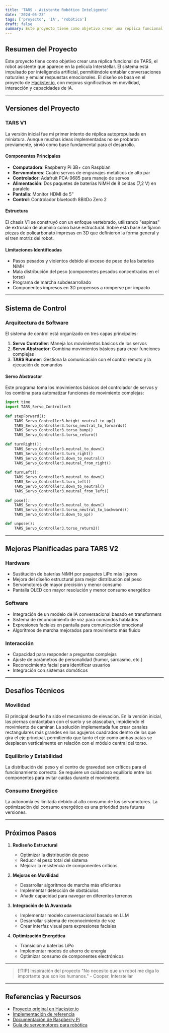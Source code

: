 ```yaml
---
title: 'TARS - Asistente Robótico Inteligente'
date: '2024-05-23'
tags: ['proyecto', 'IA', 'robótica']
draft: false
summary: Este proyecto tiene como objetivo crear una réplica funcional de TARS
---
```


## Resumen del Proyecto

Este proyecto tiene como objetivo crear una réplica funcional de TARS, el robot asistente que aparece en la película Interstellar. El sistema está impulsado por inteligencia artificial, permitiéndole entablar conversaciones naturales y emular respuestas emocionales. El diseño se basa en el proyecto de [Hackster.io](https://www.hackster.io/charlesdiaz/how-to-build-your-own-replica-of-tars-from-interstellar-224833#cad), con mejoras significativas en movilidad, interacción y capacidades de IA.


---

## Versiones del Proyecto

### TARS V1

La versión inicial fue mi primer intento de réplica autopropulsada en miniatura. Aunque muchas ideas implementadas no se probaron previamente, sirvió como base fundamental para el desarrollo.

#### Componentes Principales
- **Computadora**: Raspberry Pi 3B+ con Raspbian
- **Servomotores**: Cuatro servos de engranajes metálicos de alto par
- **Controlador**: Adafruit PCA-9685 para manejo de servos
- **Alimentación**: Dos paquetes de baterías NiMH de 8 celdas (7,2 V) en paralelo
- **Pantalla**: Monitor HDMI de 5"
- **Control**: Controlador bluetooth 8BitDo Zero 2

#### Estructura
El chasis V1 se construyó con un enfoque vertebrado, utilizando "espinas" de extrusión de aluminio como base estructural. Sobre esta base se fijaron piezas de policarbonato impresas en 3D que definieron la forma general y el tren motriz del robot.

#### Limitaciones Identificadas
- Pasos pesados y violentos debido al exceso de peso de las baterías NiMH
- Mala distribución del peso (componentes pesados concentrados en el torso)
- Programa de marcha subdesarrollado
- Componentes impresos en 3D propensos a romperse por impacto

---

## Sistema de Control

### Arquitectura de Software

El sistema de control está organizado en tres capas principales:

1. **Servo Controller**: Maneja los movimientos básicos de los servos
2. **Servo Abstractor**: Combina movimientos básicos para crear funciones complejas
3. **TARS Runner**: Gestiona la comunicación con el control remoto y la ejecución de comandos

#### Servo Abstractor
Este programa toma los movimientos básicos del controlador de servos y los combina para automatizar funciones de movimiento complejas:

```python
import time 
import TARS_Servo_Controller3
    
def stepForward():
    TARS_Servo_Controller3.height_neutral_to_up()
    TARS_Servo_Controller3.torso_neutral_to_forwards()
    TARS_Servo_Controller3.torso_bump()
    TARS_Servo_Controller3.torso_return()
    
def turnRight():
    TARS_Servo_Controller3.neutral_to_down()
    TARS_Servo_Controller3.turn_right()
    TARS_Servo_Controller3.down_to_neutral()
    TARS_Servo_Controller3.neutral_from_right()
    
def turnLeft(): 
    TARS_Servo_Controller3.neutral_to_down()
    TARS_Servo_Controller3.turn_left()
    TARS_Servo_Controller3.down_to_neutral()
    TARS_Servo_Controller3.neutral_from_left()
    
def pose():
    TARS_Servo_Controller3.neutral_to_down()
    TARS_Servo_Controller3.torso_neutral_to_backwards()
    TARS_Servo_Controller3.down_to_up()

def unpose():
    TARS_Servo_Controller3.torso_return2()
```

---

## Mejoras Planificadas para TARS V2

### Hardware
- Sustitución de baterías NiMH por paquetes LiPo más ligeros
- Mejora del diseño estructural para mejor distribución del peso
- Servomotores de mayor precisión y menor consumo
- Pantalla OLED con mayor resolución y menor consumo energético

### Software
- Integración de un modelo de IA conversacional basado en transformers
- Sistema de reconocimiento de voz para comandos hablados
- Expresiones faciales en pantalla para comunicación emocional
- Algoritmos de marcha mejorados para movimiento más fluido

### Interacción
- Capacidad para responder a preguntas complejas
- Ajuste de parámetros de personalidad (humor, sarcasmo, etc.)
- Reconocimiento facial para identificar usuarios
- Integración con sistemas domóticos

---

## Desafíos Técnicos

### Movilidad
El principal desafío ha sido el mecanismo de elevación. En la versión inicial, las piernas contactaban con el suelo y se atascaban, impidiendo el movimiento de caminar. La solución implementada fue crear canales rectangulares más grandes en los agujeros cuadrados dentro de los que gira el eje principal, permitiendo que tanto el eje como ambas patas se desplacen verticalmente en relación con el módulo central del torso.

### Equilibrio y Estabilidad
La distribución del peso y el centro de gravedad son críticos para el funcionamiento correcto. Se requiere un cuidadoso equilibrio entre los componentes para evitar caídas durante el movimiento.

### Consumo Energético
La autonomía es limitada debido al alto consumo de los servomotores. La optimización del consumo energético es una prioridad para futuras versiones.

---

## Próximos Pasos

1. **Rediseño Estructural**
   - Optimizar la distribución de peso
   - Reducir el peso total del sistema
   - Mejorar la resistencia de componentes críticos

2. **Mejoras en Movilidad**
   - Desarrollar algoritmos de marcha más eficientes
   - Implementar detección de obstáculos
   - Añadir capacidad para navegar en diferentes terrenos

3. **Integración de IA Avanzada**
   - Implementar modelo conversacional basado en LLM
   - Desarrollar sistema de reconocimiento de voz
   - Crear interfaz visual para expresiones faciales

4. **Optimización Energética**
   - Transición a baterías LiPo
   - Implementar modos de ahorro de energía
   - Optimizar consumo de componentes electrónicos

---

> [!TIP] Inspiración del proyecto
> "No necesito que un robot me diga lo importante que son los humanos." - Cooper, Interstellar

---

## Referencias y Recursos

- [Proyecto original en Hackster.io](https://www.hackster.io/charlesdiaz/how-to-build-your-own-replica-of-tars-from-interstellar-224833#cad)
- [Implementación de referencia](https://www.instagram.com/reel/DCfSbF2umpf/?igsh=NmtzbThobWt4dDBj)
- [Documentación de Raspberry Pi](https://www.raspberrypi.org/documentation/)
- [Guía de servomotores para robótica](https://learn.adafruit.com/adafruit-16-channel-servo-driver-with-raspberry-pi)